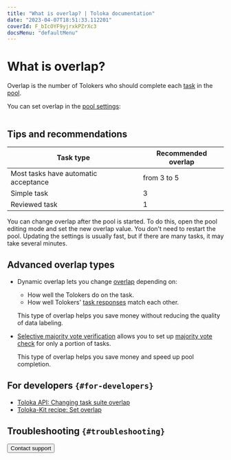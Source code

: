 ```yaml
---
title: "What is overlap? | Toloka documentation"
date: "2023-04-07T18:51:33.112201"
coverId: F_bIcOYF9yjrxkPZrXc3
docsMenu: "defaultMenu"
---
```



# What is overlap?

Overlap is the number of Tolokers who should complete each [task](/docs/glossary#task) in the [pool](/docs/guide/pool-edit).

You can set overlap in the [pool settings](/docs/guide/pool-edit):

<Image width="700px" withBackground imageId="51a862693a50ed5ab7a4cdb3f36dcf5e" alt="" />

## Tips and recommendations

| Task type                            | Recommended overlap |
|--------------------------------------|---------------------|
| Most tasks have automatic acceptance | from 3 to 5         |
| Simple task                          | 3                   |
| Reviewed task                        | 1                   |

You can change overlap after the pool is started. To do this, open the pool editing mode and set the new overlap value. You don't need to restart the pool. Updating the settings is usually fast, but if there are many tasks, it may take several minutes.

## Advanced overlap types

- Dynamic overlap lets you change [overlap](/docs/guide/dynamic-overlap) depending on:

    - How well the Tolokers do on the task.
    - How well Tolokers' [task responses](/docs/glossary#task-response) match each other.

    This type of overlap helps you save money without reducing the quality of data labeling.

- [Selective majority vote verification](/docs/guide/selective-mvote) allows you to set up [majority vote check](/docs/guide/mvote) for only a portion of tasks.

    This type of overlap helps you save money and speed up pool completion.

## For developers `{#for-developers}`

- [Toloka API: Changing task suite overlap](https://toloka.ai/docs/api/api-reference/#patch-/task-suites/-id-)
- [Toloka-Kit recipe: Set overlap](/docs/toloka-kit/recipes/set-overlap)

## Troubleshooting `{#troubleshooting}`

<FaqBasicOverlap/>

<FaqCrossCheck/>

<TroubleshootingMaxNumber/>

<FaqCountingWork/>

<Button themeColor="light" view="default" size="l" type="link" url="/docs/guide/troubleshooting/support?form-source=guide-overlap-faq">Contact support</Button>